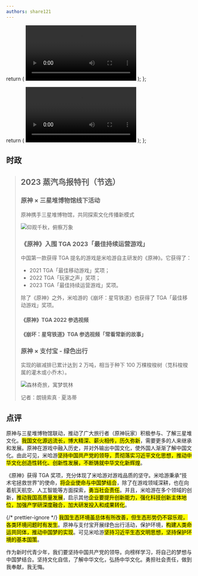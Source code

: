 ```yaml
---
authors: share121
---
```



  return (
    <Video>
      <source src="/原神 TGA 2022/index.m3u8" />
    </Video>
  );
};

  return (
    <Video>
      <source src="/崩铁 TGA/index.m3u8" />
    </Video>
  );
};

## 时政

> ## 2023 蒸汽鸟报特刊（节选）
>
> ### 原神 × 三星堆博物馆线下活动
>
> 原神携手三星堆博物馆，共同探索文化传播新模式
>
> ![仰观千秋，俯察万象](仰观千秋，俯察万象.jpg)
>
> ### 《原神》入围 TGA 2023「最佳持续运营游戏」
>
> 中国第一款获得 TGA 提名的游戏是米哈游自主研发的《原神》。它获得了：
>
> - 2021 TGA「最佳移动游戏」奖项；
> - 2022 TGA「玩家之声」奖项；
> - 2023 TGA「最佳持续运营游戏」奖项。
>
> 除了《原神》之外，米哈游的《崩坏：星穹铁道》也获得了 TGA「最佳移动游戏」奖项。
>
> #### 《原神》TGA 2022 参选视频
>
> <GenshenTgaVideo />
>
> #### 《崩坏：星穹铁道》TGA 参选视频「常看常新的故事」
>
> <StarRailTgaVideo />
>
> ### 原神 × 支付宝 - 绿色出行
>
> 实现的碳减排已累计达到 2 万吨，相当于种下 100 万棵梭梭树（苋科梭梭属的灌木或小乔木）。
>
> ![森林奇旅，寓梦筑林](森林奇旅，寓梦筑林.jpg)
>
> <div style={{ textAlign: "right" }}>记者：朗镜索真 · 夏洛蒂</div>

## 点评

原神与三星堆博物馆联动，推动了广大旅行者（原神玩家）积极参与、了解三星堆文化。<mark>我国文化源远流长，博大精深、薪火相传，历久弥新</mark>，需要更多的人来继承和发展。原神在游戏中融入历史，并对外输出中国文化，使外国人渐渐了解中国文化。由此可见，米哈游<mark>坚持中国共产党的领导，贯彻落实习近平文化思想，推动中华文化创造性转化、创新性发展，不断铸就中华文化新辉煌</mark>。

《原神》获得 TGA 奖项，充分体现了米哈游对游戏品质的坚守。米哈游秉承“技术宅拯救世界”的使命，<mark>将企业使命与中国梦结合</mark>，除了在游戏领域深耕，也在向着航天航空、人工智能等方面探索，<mark>勇当社会责任</mark>。并且，米哈游在多个领域的创新，<mark>推动我国高质量发展</mark>，启示其他<mark>企业要提升创新能力，强化科技创新主体地位，加强产学研深度融合，加大研发投入和成果转化</mark>。

{/* prettier-ignore */}
<mark>我国生态环境虽总体有所改善，但生态形势仍不容乐观，各类环境问题时有发生</mark>。原神与支付宝开展绿色出行活动，保护环境，<mark>构建人类命运共同体，推动中国梦的实现</mark>。可见米哈游<mark>坚持习近平生态文明思想，坚持保护环境的基本国策</mark>。

作为新时代青少年，我们要坚持中国共产党的领导。向榜样学习，将自己的梦想与中国梦结合。坚持文化自信，了解中华文化，弘扬中华文化。勇担社会责任，做到我奉献，我无悔。
